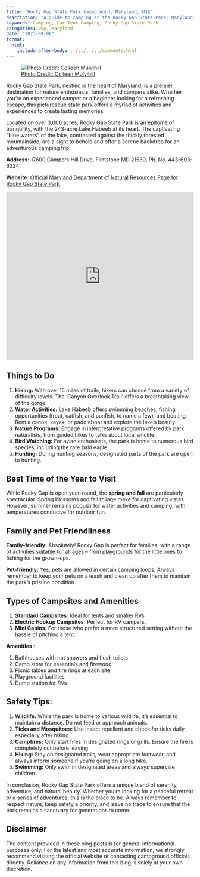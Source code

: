 ```yaml
---
title: "Rocky Gap State Park Campground, Maryland, USA"
description: "A guide to camping at the Rocky Gap State Park, Maryland, USA."
keywords: Camping, Car Tent Camping, Rocky Gap State Park
categories: USA, Maryland
date: "2023-09-08"
format:
  html:
    include-after-body: ../../../../comments.html
---
```


![<a href="https://marylandroadtrips.com/design-your-perfect-escape-at-rocky-gap-state-park/">Photo Credit: Colleen Mulvihill </a>](https://marylandroadtrips.com/wp-content/uploads/2021/06/MRT-Lake-Habeeb.jpg){.preview-image}

Rocky Gap State Park, nestled in the heart of Maryland, is a premier destination for nature enthusiasts, families, and campers alike.
Whether you're an experienced camper or a beginner looking for a refreshing escape, this picturesque state park offers a myriad of activities and experiences to create lasting memories.

Located on over 3,000 acres, Rocky Gap State Park is an epitome of tranquility, with the 243-acre Lake Habeeb at its heart.
The captivating "blue waters" of the lake, contrasted against the thickly forested mountainside, are a sight to behold and offer a serene backdrop for an adventurous camping trip.

**Address:** 17600 Campers Hill Drive, Flintstone MD 21530, Ph. No. 443-603-6324

**Website:** [Official Maryland Department of Natural Resources Page for Rocky Gap State Park](https://dnr.maryland.gov/publiclands/pages/western/rockygap.aspx)

<iframe src="https://www.google.com/maps/embed?pb=!1m18!1m12!1m3!1d3068.9799691271523!2d-78.64467522402346!3d39.71763287156056!2m3!1f0!2f0!3f0!3m2!1i1024!2i768!4f13.1!3m3!1m2!1s0x89ca60310295cc77%3A0x58d0a77aab302d3!2s17600%20Campers%20Hill%20Dr%2C%20Flintstone%2C%20MD%2021530!5e0!3m2!1sen!2sus!4v1694386775827!5m2!1sen!2sus" width="100%" height="450" style="border:0;" allowfullscreen loading="lazy" referrerpolicy="no-referrer-when-downgrade">

</iframe>

## Things to Do

1.  **Hiking:** With over 15 miles of trails, hikers can choose from a variety of difficulty levels. The 'Canyon Overlook Trail' offers a breathtaking view of the gorge.
2.  **Water Activities:** Lake Habeeb offers swimming beaches, fishing opportunities (trout, catfish, and panfish, to name a few), and boating. Rent a canoe, kayak, or paddleboat and explore the lake's beauty.
3.  **Nature Programs:** Engage in interpretative programs offered by park naturalists, from guided hikes to talks about local wildlife.
4.  **Bird Watching:** For avian enthusiasts, the park is home to numerous bird species, including the rare bald eagle.
5.  **Hunting:** During hunting seasons, designated parts of the park are open to hunting.

## Best Time of the Year to Visit

While Rocky Gap is open year-round, the **spring and fall** are particularly spectacular.
Spring blossoms and fall foliage make for captivating vistas.
However, summer remains popular for water activities and camping, with temperatures conducive for outdoor fun.

## Family and Pet Friendliness

**Family-friendly:** Absolutely!
Rocky Gap is perfect for families, with a range of activities suitable for all ages -- from playgrounds for the little ones to fishing for the grown-ups.

**Pet-friendly:** Yes, pets are allowed in certain camping loops.
Always remember to keep your pets on a leash and clean up after them to maintain the park's pristine condition.

## Types of Campsites and Amenities

1.  **Standard Campsites:** Ideal for tents and smaller RVs.
2.  **Electric Hookup Campsites:** Perfect for RV campers.
3.  **Mini Cabins:** For those who prefer a more structured setting without the hassle of pitching a tent.

**Amenities** :

1.  Bathhouses with hot showers and flush toilets
2.  Camp store for essentials and firewood
3.  Picnic tables and fire rings at each site
4.  Playground facilities
5.  Dump station for RVs

## Safety Tips:

1.  **Wildlife:** While the park is home to various wildlife, it's essential to maintain a distance. Do not feed or approach animals.
2.  **Ticks and Mosquitoes:** Use insect repellent and check for ticks daily, especially after hiking.
3.  **Campfires:** Only start fires in designated rings or grills. Ensure the fire is completely out before leaving.
4.  **Hiking:** Stay on designated trails, wear appropriate footwear, and always inform someone if you're going on a long hike.
5.  **Swimming:** Only swim in designated areas and always supervise children.

In conclusion, Rocky Gap State Park offers a unique blend of serenity, adventure, and natural beauty.
Whether you're looking for a peaceful retreat or a series of adventures, this is the place to be.
Always remember to respect nature, keep safety a priority, and leave no trace to ensure that the park remains a sanctuary for generations to come.

::: callout-important
## Disclaimer

The content provided in these blog posts is for general informational purposes only.
For the latest and most accurate information, we strongly recommend visiting the official website or contacting campground officials directly.
Reliance on any information from this blog is solely at your own discretion.
:::
